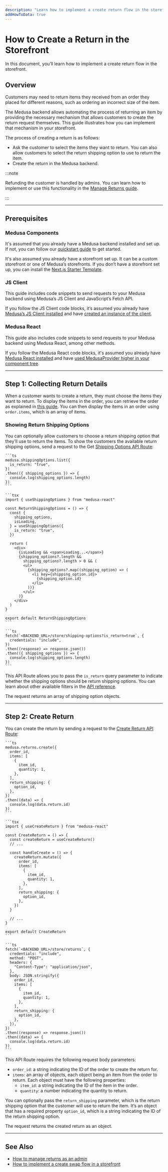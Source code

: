 ```yaml
---
description: "Learn how to implement a create return flow in the storefront."
addHowToData: true
---
```



# How to Create a Return in the Storefront

In this document, you’ll learn how to implement a create return flow in the storefront.

## Overview

Customers may need to return items they received from an order they placed for different reasons, such as ordering an incorrect size of the item.

The Medusa backend allows automating the process of returning an item by providing the necessary mechanism that allows customers to create the return request themselves. This guide illustrates how you can implement that mechanism in your storefront.

The process of creating a return is as follows:

- Ask the customer to select the items they want to return. You can also allow customers to select the return shipping option to use to return the item.
- Create the return in the Medusa backend.

:::note

Refunding the customer is handled by admins. You can learn how to implement or use this functionality in the [Manage Returns guide](../admin/manage-returns.mdx).

:::

---

## Prerequisites

### Medusa Components

It's assumed that you already have a Medusa backend installed and set up. If not, you can follow our [quickstart guide](../../../development/backend/install.mdx) to get started.

It's also assumed you already have a storefront set up. It can be a custom storefront or one of Medusa’s storefronts. If you don’t have a storefront set up, you can install the [Next.js Starter Template](../../../starters/nextjs-medusa-starter.mdx).

### JS Client

This guide includes code snippets to send requests to your Medusa backend using Medusa’s JS Client and JavaScript’s Fetch API.

If you follow the JS Client code blocks, it’s assumed you already have [Medusa’s JS Client installed](../../../js-client/overview.mdx) and have [created an instance of the client](../../../js-client/overview.mdx#configuration).

### Medusa React

This guide also includes code snippets to send requests to your Medusa backend using Medusa React, among other methods.

If you follow the Medusa React code blocks, it's assumed you already have [Medusa React installed](../../../medusa-react/overview.mdx) and have [used MedusaProvider higher in your component tree](../../../medusa-react/overview.mdx#usage).

---

## Step 1: Collecting Return Details

When a customer wants to create a return, they must choose the items they want to return. To display the items in the order, you can retrieve the order as explained in [this guide](./retrieve-order-details.mdx). You can then display the items in an order using `order.items`, which is an array of items.

### Showing Return Shipping Options

You can optionally allow customers to choose a return shipping option that they’ll use to return the items. To show the customers the available return shipping options, send a request to the Get [Shipping Options API Route](https://docs.medusajs.com/api/store#shipping-options_getshippingoptions):

<Tabs groupId="request-type" isCodeTabs={true}>
  <TabItem value="client" label="Medusa JS Client" default>

    ```ts
    medusa.shippingOptions.list({
      is_return: "true",
    })
    .then(({ shipping_options }) => {
      console.log(shipping_options.length)
    })
    ```

  </TabItem>
  <TabItem value="medusa-react" label="Medusa React">

    ```tsx
    import { useShippingOptions } from "medusa-react"

    const ReturnShippingOptions = () => {
      const { 
        shipping_options, 
        isLoading, 
      } = useShippingOptions({
        is_return: "true",
      })
    
      return (
        <div>
          {isLoading && <span>Loading...</span>}
          {shipping_options?.length && 
            shipping_options?.length > 0 && (
            <ul>
              {shipping_options?.map((shipping_option) => (
                <li key={shipping_option.id}>
                  {shipping_option.id}
                </li>
              ))}
            </ul>
          )}
        </div>
      )
    }

    export default ReturnShippingOptions
    ```

  </TabItem>
  <TabItem value="fetch" label="Fetch API">

    ```ts
    fetch(`<BACKEND_URL>/store/shipping-options?is_return=true`, {
      credentials: "include",
    })
    .then((response) => response.json())
    .then(({ shipping_options }) => {
      console.log(shipping_options.length)
    })
    ```

  </TabItem>
</Tabs>

This API Route allows you to pass the `is_return` query parameter to indicate whether the shipping options should be return shipping options. You can learn about other available filters in the [API reference](https://docs.medusajs.com/api/store#shipping-options_getshippingoptions).

The request returns an array of shipping option objects.

---

## Step 2: Create Return

You can create the return by sending a request to the [Create Return API Route](https://docs.medusajs.com/api/store#returns_postreturns):

<Tabs groupId="request-type" isCodeTabs={true}>
  <TabItem value="client" label="Medusa JS Client" default>

    ```ts
    medusa.returns.create({
      order_id,
      items: [
        {
          item_id,
          quantity: 1,
        },
      ],
      return_shipping: {
        option_id,
      },
    })
    .then((data) => {
      console.log(data.return.id)
    })
    ```

  </TabItem>
  <TabItem value="medusa-react" label="Medusa React">

    ```tsx
    import { useCreateReturn } from "medusa-react"

    const CreateReturn = () => {
      const createReturn = useCreateReturn()
      // ...

      const handleCreate = () => {
        createReturn.mutate({
          order_id,
          items: [
            {
              item_id,
              quantity: 1,
            },
          ],
          return_shipping: {
            option_id,
          },
        })
      }

      // ...
    }

    export default CreateReturn
    ```

  </TabItem>
  <TabItem value="fetch" label="Fetch API">

    ```ts
    fetch(`<BACKEND_URL>/store/returns`, {
      credentials: "include",
      method: "POST",
      headers: {
        "Content-Type": "application/json",
      },
      body: JSON.stringify({
        order_id,
        items: [
          {
            item_id,
            quantity: 1,
          },
        ],
        return_shipping: {
          option_id,
        },
      }),
    })
    .then((response) => response.json())
    .then((data) => {
      console.log(data.return.id)
    })
    ```

  </TabItem>
</Tabs>

This API Route requires the following request body parameters:

- `order_id`: a string indicating the ID of the order to create the return for.
- `items`: an array of objects, each object being an item from the order to return. Each object must have the following properties:
    - `item_id`: a string indicating the ID of the item in the order.
    - `quantity`: a number indicating the quantity to return.

You can optionally pass the `return_shipping` parameter, which is the return shipping option that the customer will use to return the item. It’s an object that has a required property `option_id`, which is a string indicating the ID of the return shipping option.

The request returns the created return as an object.

---

## See Also

- [How to manage returns as an admin](../admin/manage-returns.mdx)
- [How to implement a create swap flow in a storefront](./create-swap.mdx)

